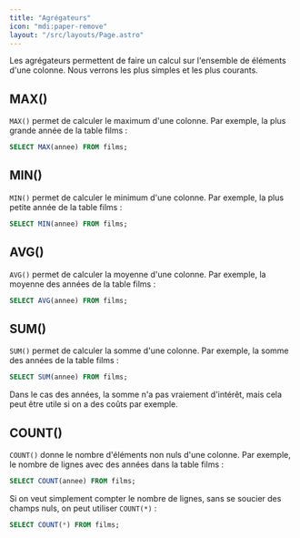 ```yaml
---
title: "Agrégateurs"
icon: "mdi:paper-remove"
layout: "/src/layouts/Page.astro"
---
```


Les agrégateurs permettent de faire un calcul sur l'ensemble de éléments d'une
colonne. Nous verrons les plus simples et les plus courants.

## MAX()

`MAX()` permet de calculer le maximum d'une colonne. Par exemple, la plus
grande année de la table films :

```sql
SELECT MAX(annee) FROM films;
```

## MIN()

`MIN()` permet de calculer le minimum d'une colonne. Par exemple, la plus
petite année de la table films :

```sql
SELECT MIN(annee) FROM films;
```

## AVG()

`AVG()` permet de calculer la moyenne d'une colonne. Par exemple, la moyenne
des années de la table films :

```sql
SELECT AVG(annee) FROM films;
```

## SUM()

`SUM()` permet de calculer la somme d'une colonne. Par exemple, la somme des
années de la table films :

```sql
SELECT SUM(annee) FROM films;
```

Dans le cas des années, la somme n'a pas vraiement d'intérêt, mais cela peut
être utile si on a des coûts par exemple.

## COUNT()

`COUNT()` donne le nombre d'éléments non nuls d'une colonne. Par exemple, le
nombre de lignes avec des années dans la table films :

```sql
SELECT COUNT(annee) FROM films;
```

Si on veut simplement compter le nombre de lignes, sans se soucier des champs
nuls, on peut utiliser `COUNT(*)` :

```sql
SELECT COUNT(*) FROM films;
```